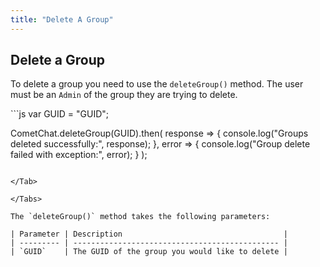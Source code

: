 ```yaml
---
title: "Delete A Group"
---
```




## Delete a Group

To delete a group you need to use the `deleteGroup()` method. The user must be an `Admin` of the group they are trying to delete.

<Tabs>
<Tab title="JavaScript">
```js
var GUID = "GUID";

CometChat.deleteGroup(GUID).then(
response => {
  console.log("Groups deleted successfully:", response);
}, error => {
  console.log("Group delete failed with exception:", error);
}
);
```

</Tab>

</Tabs>

The `deleteGroup()` method takes the following parameters:

| Parameter | Description                                    |
| --------- | ---------------------------------------------- |
| `GUID`    | The GUID of the group you would like to delete |
